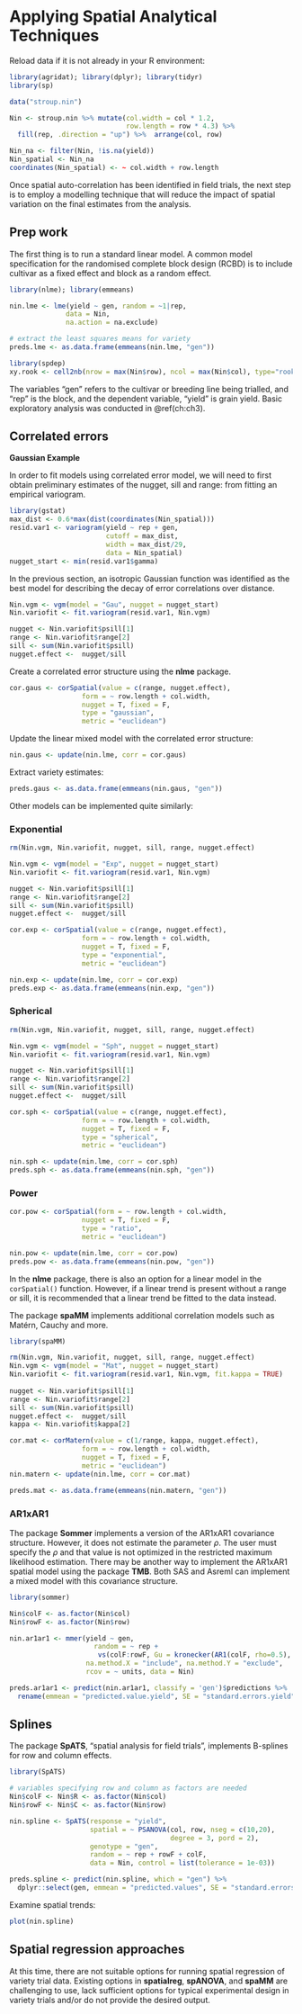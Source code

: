 # Applying Spatial Analytical Techniques {#example-spatial-model}


Reload data if it is not already in your R environment: 

```r
library(agridat); library(dplyr); library(tidyr)
library(sp)

data("stroup.nin")

Nin <- stroup.nin %>% mutate(col.width = col * 1.2, 
                             row.length = row * 4.3) %>% 
  fill(rep, .direction = "up") %>%  arrange(col, row) 

Nin_na <- filter(Nin, !is.na(yield))
Nin_spatial <- Nin_na
coordinates(Nin_spatial) <- ~ col.width + row.length
```

Once spatial auto-correlation has been identified in field trials, the next step is to employ a modelling technique that will reduce the impact of spatial variation on the final estimates from the analysis.  

## Prep work

The first thing is to run a standard linear model. A common model specification for the randomised complete block design (RCBD) is to include cultivar as a fixed effect and block as a random effect. 

```r
library(nlme); library(emmeans)

nin.lme <- lme(yield ~ gen, random = ~1|rep,
              data = Nin,
              na.action = na.exclude)

# extract the least squares means for variety
preds.lme <- as.data.frame(emmeans(nin.lme, "gen"))
```

```r
library(spdep)
xy.rook <- cell2nb(nrow = max(Nin$row), ncol = max(Nin$col), type="rook") 
```

The variables "gen" refers to the cultivar or breeding line being trialled, and "rep" is the block, and the dependent variable, "yield" is grain yield. Basic exploratory analysis was conducted in \@ref(ch:ch3). 

## Correlated errors 

**Gaussian Example**

In order to fit models using correlated error model, we will need to first obtain preliminary estimates of the nugget, sill and range: from fitting an empirical variogram. 

```r
library(gstat)
max_dist <- 0.6*max(dist(coordinates(Nin_spatial)))
resid.var1 <- variogram(yield ~ rep + gen, 
                        cutoff = max_dist,
                        width = max_dist/29, 
                        data = Nin_spatial)
nugget_start <- min(resid.var1$gamma)
``` 

In the previous section, an isotropic Gaussian function was identified as the best model for describing the decay of error correlations over distance.

```r
Nin.vgm <- vgm(model = "Gau", nugget = nugget_start) 
Nin.variofit <- fit.variogram(resid.var1, Nin.vgm)

nugget <- Nin.variofit$psill[1] 
range <- Nin.variofit$range[2] 
sill <- sum(Nin.variofit$psill) 
nugget.effect <-  nugget/sill
```

Create a correlated error structure using the **nlme** package.
```r
cor.gaus <- corSpatial(value = c(range, nugget.effect), 
                  form = ~ row.length + col.width, 
                  nugget = T, fixed = F,
                  type = "gaussian", 
                  metric = "euclidean")
```

Update the linear mixed model with the correlated error structure:
```r
nin.gaus <- update(nin.lme, corr = cor.gaus)
```

Extract variety estimates: 
```r
preds.gaus <- as.data.frame(emmeans(nin.gaus, "gen"))
```

Other models can be implemented quite similarly:

### Exponential

```r
rm(Nin.vgm, Nin.variofit, nugget, sill, range, nugget.effect)

Nin.vgm <- vgm(model = "Exp", nugget = nugget_start) 
Nin.variofit <- fit.variogram(resid.var1, Nin.vgm)

nugget <- Nin.variofit$psill[1] 
range <- Nin.variofit$range[2] 
sill <- sum(Nin.variofit$psill) 
nugget.effect <-  nugget/sill

cor.exp <- corSpatial(value = c(range, nugget.effect), 
                  form = ~ row.length + col.width, 
                  nugget = T, fixed = F,
                  type = "exponential", 
                  metric = "euclidean")

nin.exp <- update(nin.lme, corr = cor.exp)
preds.exp <- as.data.frame(emmeans(nin.exp, "gen"))
```

### Spherical

```r
rm(Nin.vgm, Nin.variofit, nugget, sill, range, nugget.effect)

Nin.vgm <- vgm(model = "Sph", nugget = nugget_start) 
Nin.variofit <- fit.variogram(resid.var1, Nin.vgm)

nugget <- Nin.variofit$psill[1] 
range <- Nin.variofit$range[2] 
sill <- sum(Nin.variofit$psill) 
nugget.effect <-  nugget/sill

cor.sph <- corSpatial(value = c(range, nugget.effect), 
                  form = ~ row.length + col.width, 
                  nugget = T, fixed = F,
                  type = "spherical", 
                  metric = "euclidean")

nin.sph <- update(nin.lme, corr = cor.sph)
preds.sph <- as.data.frame(emmeans(nin.sph, "gen"))
```

### Power

```r
cor.pow <- corSpatial(form = ~ row.length + col.width, 
                  nugget = T, fixed = F,
                  type = "ratio", 
                  metric = "euclidean")

nin.pow <- update(nin.lme, corr = cor.pow)
preds.pow <- as.data.frame(emmeans(nin.pow, "gen"))
```

In the **nlme** package, there is also an option for a linear model in the `corSpatial()` function. However, if a linear trend is present without a range or sill, it is recommended that a linear trend be fitted to the data instead. 

The package **spaMM** implements additional correlation models such as Matérn, Cauchy and more. 

```r
library(spaMM)

rm(Nin.vgm, Nin.variofit, nugget, sill, range, nugget.effect)
Nin.vgm <- vgm(model = "Mat", nugget = nugget_start) 
Nin.variofit <- fit.variogram(resid.var1, Nin.vgm, fit.kappa = TRUE)
 
nugget <- Nin.variofit$psill[1] 
range <- Nin.variofit$range[2] 
sill <- sum(Nin.variofit$psill) 
nugget.effect <-  nugget/sill
kappa <- Nin.variofit$kappa[2]

cor.mat <- corMatern(value = c(1/range, kappa, nugget.effect), 
                  form = ~ row.length + col.width, 
                  nugget = T, fixed = F,
                  metric = "euclidean")
nin.matern <- update(nin.lme, corr = cor.mat)

preds.mat <- as.data.frame(emmeans(nin.matern, "gen"))
```

### AR1xAR1

The package **Sommer** implements a version of the AR1xAR1 covariance structure. However, it does not estimate the parameter $\rho$. The user must specify the $\rho$ and that value is not optimized in the restricted maximum likelihood estimation. There may be another way to implement the AR1xAR1 spatial model using the package **TMB**. Both SAS and Asreml can implement a mixed model with this covariance structure.


```r
library(sommer) 

Nin$colF <- as.factor(Nin$col)
Nin$rowF <- as.factor(Nin$row)

nin.ar1ar1 <- mmer(yield ~ gen,
                     random = ~ rep + 
                      vs(colF:rowF, Gu = kronecker(AR1(colF, rho=0.5), AR1(rowF, rho = 0.5), make.dimnames = TRUE)),
                   na.method.X = "include", na.method.Y = "exclude",
                   rcov = ~ units, data = Nin)

preds.ar1ar1 <- predict(nin.ar1ar1, classify = 'gen')$predictions %>% 
  rename(emmean = "predicted.value.yield", SE = "standard.errors.yield")
```

## Splines

The package **SpATS**, "spatial analysis for field trials", implements  B-splines for row and column effects. 
```r
library(SpATS)

# variables specifying row and column as factors are needed
Nin$colF <- Nin$R <- as.factor(Nin$col)
Nin$rowF <- Nin$C <- as.factor(Nin$row)

nin.spline <- SpATS(response = "yield", 
                    spatial = ~ PSANOVA(col, row, nseg = c(10,20),
                                        degree = 3, pord = 2), 
                    genotype = "gen",  
                    random = ~ rep + rowF + colF, 
                    data = Nin, control = list(tolerance = 1e-03))

preds.spline <- predict(nin.spline, which = "gen") %>% 
  dplyr::select(gen, emmean = "predicted.values", SE = "standard.errors")
```

Examine spatial trends: 
```r
plot(nin.spline)
```

## Spatial regression approaches

At this time, there are not suitable options for running spatial regression of variety trial data. Existing options in **spatialreg**, **spANOVA**, and **spaMM** are challenging to use, lack sufficient options for typical experimental design in variety trials and/or do not provide the desired output. 
